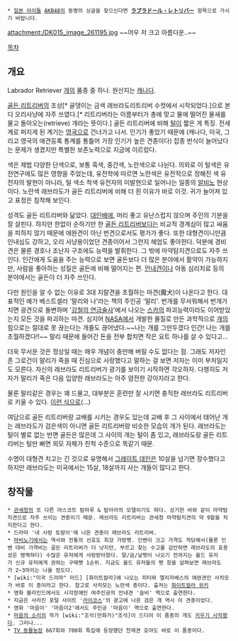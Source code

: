  * [[일본 아이돌]] [[AKB48]]의 동명의 싱글을 찾으신다면 '''[[ラブラドール・レトリバー]]''' 항목으로 가시기 바랍니다.

attachment:/DK015_image_261195.jpg
~~어우 저 크고 아름다운..~~

[[목차]]

== 개요 ==

Labrador Retriever
[[개]]의 품종 중 하나. 원산지는 [[캐나다]].

[[골든 리트리버]]의 조상[* 골댕이는 금색 래브라도리트리버 수컷에서 시작되었다.]으로 본디 오리사냥에 자주 쓰였다.[* 리트리버라는 이름부터가 총에 맞고 물에 떨어진 물새를 물고 돌아오는(retrieve) 개라는 뜻이다.] 골든 리트리버에 비해 [[털]]이 짧은 게 특징. 전세계로 퍼지게 된 계기는 [[영국]]으로 건너가고 나서. 인기가 좋았기 때문에 (캐나다, 미국, 그리고 영국의 애견등록 통계를 통틀어 가장 인기가 높은 견종이다) 잡종 번식이 늘어났다는 문제가 생겼지만 특별한 보존노력으로 지금에 이르렀다. 

색은 제법 다양한 단색으로, 보통 흑색, 중간색, 노란색으로 나뉜다. 의외로 이 털색은 유전연구에도 많은 영향을 주었는데, 유전학에 따르면 노란색은 유전적으로 정해진 색 유전자의 발현이 아니라, 털 색소 착색 유전자의 미발현으로 일어나는 일종의 [[알비노]] 현상이다. 노란색 래브라도가 골든 리트리버에 비해 더 흰 이유가 바로 이것. 귀가 늘어져 있고 표정은 침착해 보인다. 

성격도 골든 리트리버와 닮았다. [[대인배]]에, 머리 좋고 유난스럽지 않으며 주인의 기분을 잘 살핀다. 하지만 한없이 순하기만 한 [[골든 리트리버]]보다는 비교적 경계심이 많고 싸움을 피하지 않기 때문에 애완견이 아닌 번견으로서도 평가가 좋다. 또한 대형견이니만큼 인내심도 강하고, 오리 사냥용이었던 견종이어서 그런지 헤엄도 좋아한다. 덕분에 경비견은 물론 경호나 조난자 구조에도 능력을 발휘한다. 그 밖에 마약탐지견으로도 자주 쓰인다. 인간에게 도움을 주는 능력으로 보면 골든보다 더 많은 분야에서 활약이 가능하지만, 사람을 좋아하는 성질은 골든에 비해 떨어지는 편. [[안내견]]이나 아동 심리치료 등의 분야에서는 골든이 더 자주 쓰인다.

다만 원인을 알 수 없는 이유로 3대 지랄견을 초월하는 마견(魔犬)이 나온다고 한다. 대표적인 예가 베스트셀러 '말리와 나'라는 책의 주인공 '말리'. 번개를 무서워해서 번개가 치면 광견으로 돌변하며 '[[강철의 연금술사]]'에서 나오는 [[스카]]의 파괴능력이라도 이어받았는지 모든 것을 파괴하는 마견. 심지어 [[NASA]]에서 개발한 물질로 만든 과학적으로 [[개]]의 힘으로는 절대로 못 끊는다는 개줄도 끊어냈다.~~나는 개를 그만두겠다 인간! 나는 개를 초월하겠다!!~~ 말리 때문에 들어간 돈을 전부 합치면 작은 요트 하나를 살 수 있다고...

더욱 무서운 것은 정상일 때는 매우 개념이 충만해 버릴 수도 없다는 점. 그래도 저자인 존 그로건이 말리가 죽을 때 진심으로 사랑했다고 말하는 걸 보면 저자는 이미 부처일지도 모른다. 자신의 래브라도 리트리버가 광기를 보이기 시작하면 각오하자. 다행히도 저자가 말리가 죽은 다음 입양한 래브라도는 아주 얌전한 강아지라고 한다.

물론 말리같은 경우는 꽤 드물고, 대부분은 훈련만 잘 시키면 충직한 래브라도 리트리버로 키울 수 있다. [http://www.youtube.com/watch?v=ZUEh2THzQcQ 이런 식으로](...)

여담으로 골든 리트리버랑 교배를 시키는 경우도 있는데 교배 후 그 사이에서 태어난 개는 래브라도가 검은색이 아니면 골든 리트리버랑 비슷한 모습의 개가 된다. 래브라도는 털이 별로 없는 반면 골든은 많은데 그 사이의 개는 털이 좀 있고, 래브라도랑 골든 리트리버는 털만 뻐면 외모 자체가 친척 수준으로 똑같기 때문. 

수명이 대형견 치고는 긴 것으로 유명해서 [[그레이트 데인]]은 10살을 넘기면 장수했다고 하지만 래브라도는 미국에서는 15살, 18살까지 사는 개들이 많다고 한다.
== 창작물 ==
 * [[관세청]]의 또 다른 마스코트 탐마루 & 탐아라의 모델이기도 하다. 상기한 바와 같이 마약탐지견으로 자주 쓰이는 견종이기 때문. 래브라도 리트리버는 관세청 마약탐지견의 약 9할을 차지한다고 한다.
 * 드라마 '내 사랑 토람이'에 나온 견종이 래브라도 리트리버.
 * [[마비노기]]에서는 역사와 전통의 선호도 최강 가방펫. 인벤이 크고 가격도 적당해서(물론 인벤 대비 가격비는 골든 리트리버가 더 낫지만, 부르고 찾는 수고를 감안하면 래브라도의 효용성은 명백하다) 수많은 유저에게 사랑받아왔다. 말/곰/날펫이 나오기 전까지는 올드 유저가 신규 유저에게 권하는 구매펫 1순위. 지금도 올드 유저들의 펫 창을 살펴보면 래브라도가 2~3마리는 나올 정도다.
 * [wiki:"미국 드라마" 미드] [화이트칼라]에 나오는 피터와 엘리자베스의 애완견인 사치모가 바로 이 종이라고 한다. 참고로 사치모는 노란색 종이다. 출처는 [http://whitecollar.wikia.com/wiki/Satchmo 화이트칼라 위키]
 * 영화 블라인드에서도 시각장애인 여주인공의 안내견 '슬비' 역으로 출연한다.
 * 지금은 사라진 포털 사이트 '[[라이코스]]'의 광고에 나온 검은 개 역시 이 견종이었다. 
 * 영화 '마음이' '마음이2'에서도 주인공 '마음이' 역으로 출연한다.
 * [[마음의 소리]]의 작가 [wiki:"조석(만화가)"조석]이 드디어 이 품종의 개도 [http://comic.naver.com/webtoon/detail.nhn?titleId=20853&no=783 키우기 시작했다]. 그러나...
 * [[TV 동물농장]] 667회와 700회 특집에 등장했던 천재견 호야도 바로 이 품종이다.
